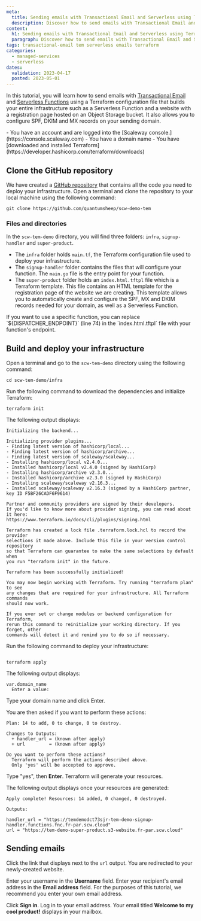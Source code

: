 ```yaml
---
meta:
  title: Sending emails with Transactional Email and Serverless using Terraform
  description: Discover how to send emails with Transactional Email and Serverless using Terraform
content:
  h1: Sending emails with Transactional Email and Serverless using Terraform
  paragraph: Discover how to send emails with Transactional Email and Serverless using Terraform
tags: transactional-email tem serverless emails terraform
categories:
  - managed-services
  - serverless
dates:
  validation: 2023-04-17
  posted: 2023-05-01
---
```


In this tutorial, you will learn how to send emails with [Transactional Email](/managed-services/transactional-email/quickstart/) and [Serverless Functions](/serverless/functions/quickstart/) using a Terraform configuration file that builds your entire infrastructure such as a Serverless Function and a website with a registration page hosted on an Object Storage bucket. It also allows you to configure SPF, DKIM and MX records on your sending domain.

<Macro id="iam-requirements" />
 
<Message type="requirement">
  - You have an account and are logged into the [Scaleway console.](https://console.scaleway.com)
  - You have a domain name
  - You have [downloaded and installed Terraform](https://developer.hashicorp.com/terraform/downloads)
</Message>

## Clone the GitHub repository

We have created a [GitHub repository](https://github.com/quantumsheep/scw-demo-tem) that contains all the code you need to deploy your infrastructure. Open a terminal and clone the repository to your local machine using the following command:

```shell
git clone https://github.com/quantumsheep/scw-demo-tem
```

### Files and directories

In the `scw-tem-demo` directory, you will find three folders: `infra`, `signup-handler` and `super-product`.

- The `infra` folder holds `main.tf`, the Terraform configuration file used to deploy your infrastructure.
- The `signup-handler` folder contains the files that will configure your function. The `main.go` file is the entry point for your function.
- The `super-product` folder holds an `index.html.tftpl` file which is a Terraform template. This file contains an HTML template for the registration page of the website we are creating. This template allows you to automatically create and configure the SPF, MX and DKIM records needed for your domain, as well as a Serverless Function.

<Message type="tip">
  If you want to use a specific function, you can replace `${DISPATCHER_ENDPOINT}` (line 74) in the `index.html.tftpl` file with your function's endpoint.
</Message>


## Build and deploy your infrastructure

Open a terminal and go to the `scw-tem-demo` directory using the following command:

```shell
cd scw-tem-demo/infra
```

Run the following command to download the dependencies and initialize Terraform:

`terraform init`

The following output displays:

```shell
Initializing the backend...

Initializing provider plugins...
- Finding latest version of hashicorp/local...
- Finding latest version of hashicorp/archive...
- Finding latest version of scaleway/scaleway...
- Installing hashicorp/local v2.4.0...
- Installed hashicorp/local v2.4.0 (signed by HashiCorp)
- Installing hashicorp/archive v2.3.0...
- Installed hashicorp/archive v2.3.0 (signed by HashiCorp)
- Installing scaleway/scaleway v2.16.3...
- Installed scaleway/scaleway v2.16.3 (signed by a HashiCorp partner, key ID F5BF26CADF6F9614)

Partner and community providers are signed by their developers.
If you'd like to know more about provider signing, you can read about it here:
https://www.terraform.io/docs/cli/plugins/signing.html

Terraform has created a lock file .terraform.lock.hcl to record the provider
selections it made above. Include this file in your version control repository
so that Terraform can guarantee to make the same selections by default when
you run "terraform init" in the future.

Terraform has been successfully initialized!

You may now begin working with Terraform. Try running "terraform plan" to see
any changes that are required for your infrastructure. All Terraform commands
should now work.

If you ever set or change modules or backend configuration for Terraform,
rerun this command to reinitialize your working directory. If you forget, other
commands will detect it and remind you to do so if necessary.
```

Run the following command to deploy your infrastructure:

```shell

terraform apply
```
The following output displays:

```shell
var.domain_name
  Enter a value:
```
Type your domain name and click Enter.

You are then asked if you want to perform these actions:

```shell
Plan: 14 to add, 0 to change, 0 to destroy.

Changes to Outputs:
  + handler_url = (known after apply)
  + url         = (known after apply)

Do you want to perform these actions?
  Terraform will perform the actions described above.
  Only 'yes' will be accepted to approve.
```

Type "yes", then **Enter**. Terraform will generate your resources.

The following output displays once your resources are generated:

```shell
Apply complete! Resources: 14 added, 0 changed, 0 destroyed.

Outputs:

handler_url = "https://temdemodct73sjr-tem-demo-signup-handler.functions.fnc.fr-par.scw.cloud"
url = "https://tem-demo-super-product.s3-website.fr-par.scw.cloud"
```

## Sending emails

Click the link that displays next to the `url` output. You are redirected to your newly-created website.

Enter your username in the **Username** field.
Enter your recipient's email address in the **Email address** field. For the purposes of this tutorial, we recommend you enter your own email address.
<Lightbox src="scaleway-sign-in-super-website.webp" alt="" />

Click **Sign in**.
Log in to your email address. Your email titled **Welcome to my cool product!** displays in your mailbox.
<Lightbox src="scaleway-tem-email.webp" alt=""/>









